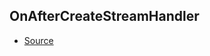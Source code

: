 ## OnAfterCreateStreamHandler



- [Source](https://github.com/Androz2091/discord-player/blob/258bd80/packages/discord-player/src/Structures/GuildQueue.ts#L56)